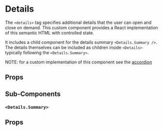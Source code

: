 
<Meta of={Stories} />

# Details

The `<details>` tag specifies additional details that the user can open and close on demand. This custom component
provides a React implementation of this semantic HTML with controlled state.

It includes a child component for the details summary `<Details.Summary />`. The details themselves can be included as children
inside `<Details>` typically following the `<Details.Summary>`.

NOTE: for a custom implementation of this component see the [accordion](/?path=/story/components-accordion-overview--default-story)

<Canvas of={Stories.BasicUsage} />

## Props

<ArgsTable of={Details} />

## Sub-Components

### `<Details.Summary>`

## Props

<ArgsTable of={DetailsSummary} />

